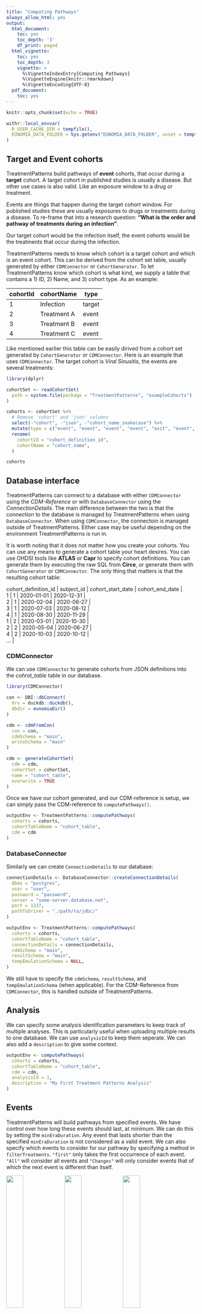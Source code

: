 ```yaml
---
title: "Computing Pathways"
always_allow_html: yes
output:
  html_document:
    toc: yes
    toc_depth: '3'
    df_print: paged
  html_vignette:
    toc: yes
    toc_depth: 3
    vignette: >
      %\VignetteIndexEntry{Computing Pathways}
      %\VignetteEngine{knitr::rmarkdown}
      %\VignetteEncoding{UTF-8}
  pdf_document:
    toc: yes
---
```


```r
knitr::opts_chunk$set(echo = TRUE)

withr::local_envvar(
  R_USER_CACHE_DIR = tempfile(),
  EUNOMIA_DATA_FOLDER = Sys.getenv("EUNOMIA_DATA_FOLDER", unset = tempfile())
)
```

## Target and Event cohorts
TreatmentPatterns build pathways of **event** cohorts, that occur during a **target** cohort. A target cohort  in published studies is usually a disease. But other use cases is also valid. Like an exposure window to a drug or treatment.

Events are things that happen during the target cohort window. For published studies these are usually exposures to drugs or treatments during a disease. To re-frame that into a research question: **"What is the order and pathway of treatments during an infection"**.

Our target cohort would be the infection itself, the event cohorts would be the treatments that occur during the infection.

TreatmentPatterns needs to know which cohort is a target cohort and which is an event cohort. This can be derived from the cohort set table, usually generated by either `CDMConnector` or `CohortGenerator`. To let TreatmentPatterns know which cohort is what kind, we supply a table that contains a 1) ID, 2) Name, and 3) cohort type. As an example:

| cohortId |  cohortName |   type |
| -------- | ----------- | ------ |
|        1 |   Infection | target |
|        2 | Treatment A |  event |
|        3 | Treatment B |  event |
|        4 | Treatment C |  event |

Like mentioned earlier this table can be easily dirived from a cohort set generated by `CohortGenerator` or `CDMConnector`. Here is an example that uses `CDMConnector`. The target cohort is *Viral Sinusitis*, the events are several treatments:
```r
library(dplyr)

cohortSet <- readCohortSet(
  path = system.file(package = "TreatmentPatterns", "exampleCohorts")
)

cohorts <- cohortSet %>%
  # Remove 'cohort' and 'json' columns
  select(-"cohort", -"json", -"cohort_name_snakecase") %>%
  mutate(type = c("event", "event", "event", "event", "exit", "event", "event", "target")) %>%
  rename(
    cohortId = "cohort_definition_id",
    cohortName = "cohort_name",
  )

cohorts
```

## Database interface
TreatmentPatterns can connect to a database with either `CDMConnector` using the *CDM-Reference* or with `DatabaseConnector` using the *ConnectionDetails*. The main difference between the two is that the connection to the database is managed by TreatmentPatterns when using `DatabaseConnector`. When using `CDMConnector`, the connectoin is managed outside of TreatmentPatterns. Either case may be useful depending on the environment TreatmentPatterns is run in.

It is worth noting that it does not matter how you create your cohorts. You can use any means to generate a cohort table your heart desires. You can use OHDSI tools like **ATLAS** or **Capr** to specify cohort definitions. You can generate them by executing the raw SQL from **Circe**, or generate them with `CohortGenerator` or `CDMConnector`. The only thing that matters is that the resulting cohort table:

| cohort_definition_id | subject_id | cohort_start_date | cohort_end_date |
| 1 | 1 | 2020-01-01 | 2020-12-31 |
| 2 | 1 | 2020-02-04 | 2020-06-27 |
| 3 | 1 | 2020-07-03 | 2020-08-12 |
| 4 | 1 | 2020-08-30 | 2020-11-29 |
| 1 | 2 | 2020-03-01 | 2020-10-30 |
| 2 | 2 | 2020-05-04 | 2020-06-27 |
| 4 | 2 | 2020-10-03 | 2020-10-12 |
| ... |

### CDMConnector
We can use `CDMConnector` to generate cohorts from JSON definitions into the *cohrot_table* table in our database.
```r
library(CDMConnector)

con <- DBI::dbConnect(
  drv = duckdb::duckdb(),
  dbdir = eunomiaDir()
)

cdm <- cdmFromCon(
  con = con,
  cdmSchema = "main",
  writeSchema = "main"
)

cdm <- generateCohortSet(
  cdm = cdm,
  cohortSet = cohortSet,
  name = "cohort_table",
  overwrite = TRUE
)
```

Once we have our cohort generated, and our CDM-reference is setup, we can simply pass the CDM-reference to `computePathways()`.

```r
outputEnv <- TreatmentPatterns::computePathways(
  cohorts = cohorts,
  cohortTableName = "cohort_table",
  cdm = cdm
)
```

### DatabaseConnector
Similarly we can create `ConnectionDetails` to our database:
```r
connectionDetails <- DatabaseConnector::createConnectionDetails(
  dbms = "postgres",
  user = "user",
  password = "password",
  server = "some-server.database.net",
  port = 1337,
  pathToDriver = "./path/to/jdbc/"
)

outputEnv <- TreatmentPatterns::computePathways(
  cohorts = cohorts,
  cohortTableName = "cohort_table",
  connectionDetails = connectionDetails,
  cdmSchema = "main",
  resultSchema = "main",
  tempEmulationSchema = NULL, 
)
```

We still have to specify the `cdmSchema`, `resultSchema`, and `tempEmulationSchema` (when applicable). For the CDM-Reference from `CDMConnector`, this is handled outside of TreatmentPatterns.

## Analysis
We can specify some analysis identification parameters to keep track of multiple analyses. This is particularly useful when uploading multiple results to one database. We can use `analysisId` to keep them seperate. We can also add a `description` to give some context.

```r
outputEnv <- computePathways(
  cohorts = cohorts,
  cohortTableName = "cohort_table",
  cdm = cdm,
  analysisId = 1,
  description = "My First Treatment Patterns Analysis"
)
```


## Events
TreatmentPatterns will build pathways from specified events. We have control over how long these events should last, at minimum. We can do this by setting the `minEraDuration`. Any event that lasts shorter than the specified `minEraDuration` is not considered as a valid event. We can also specify which events to consider for our pathway by specifying a method in `filterTreatments`. `"first"` only takes the first occurrence of each event. `"All"` will consider all events and `"Changes"` will only consider events that of which the next event is different than itself.

![](./figures/a011_filterTreatments_first.png){#id .class width=30%} ![](./figures/a011_filterTreatments_changes.png){#id .class width=30%} ![](./figures/a011_filterTreatments_all.png){#id .class width=30%}

When we set `filterTreatments = "All"` we can additionally collapse multiple occurring records of one event, into one record. The `eraCollapseSize` specifies the gap that between two of the same event that should be collapsed.

![](./figures/a011_filterTreatments_all_merge.png){#id .class width=50%}

```r
TreatmentPatterns::computePathways(
  cohorts = cohorts,
  cohortTableName = "cohort_table",
  cdm = cdm,
  minEraDuration = 30,
  eraCollapseSize = 30,
  filterTreatments = "First"
)
```

## Combinations
TreatmentPatterns can classify combination events within the supplied events. It will look for overlap for all the occurring events. Not all overlap is classified as a combination. This is dictated by the `combinationWindow` parameter. This parameter specifies the minimum duration of overlap between two events to classify as a combination-event.

![](./figures/a05_combination_1.png){#id .class width=100%}

Effectively we split the two event records in three records: 1) Event A, 2) Event B, and 3) The combination of event B and C.

The `minPostCombinationDuration` parameter dictates what to do with the newly created events records. Because we could end up with a remaining duration of Event A and Event B that will only last 1 day. `minPostCombinationDuration` dictates the minimum duration of these newly created records, removing events that last shorter then the specified time in days. It is therefore usually unwise to specify the `minEraDuration` smaller than the `combinationWindow`.

```r
TreatmentPatterns::computePathways(
  cohorts = cohorts,
  cohortTableName = "cohort_table",
  cdm = cdm,
  combinationWindow = 30,
  minPostCombinationDuration = 30
)
```

### Non-Significant Overlap
Overlap is deemed not significant, the event transition is classified as a *switch* of events. The first treatment is then trucated to the index date of the overlapping event (in this case **Event B**). If you're only interrested in the final pathways that TreatmentPatterns generates, this does not influence your resulting pathways (barring some edge cases). However when you'd like to investigate the patient-level records generated by `computePathways()` this might lead to undesired end dates.

![](./figures/a05_combination_2.png){#id .class width=100%}

## Overlap Method
The `overlapMethod` parameter allows you to specify what method to use to deal with this non-significant overlap: `"truncate"` to truncate the first event, as described before:

```r
outputEnv <- TreatmentPatterns::computePathways(
  cohorts = cohorts,
  cohortTableName = "cohort_table",
  cdm = cdm,
  overlapMethod = "truncate"
)
```

Or `"keep"`, to keep the start and end dates of both records intact:

```r
outputEnv <- TreatmentPatterns::computePathways(
  cohorts = cohorts,
  cohortTableName = "cohort_table",
  cdm = cdm,
  overlapMethod = "keep"
)
```

## Acute and Therapy Splits
We can split specific events into *acute* and *therapy* events. We do this by selecting our events of interest by `cohort_definition_id` (or `cohortId`) in the `splitEventCOhorts` parameter. We then set a cutoff for the minimum amount of **days** we would like to classify as *therapy* with `splitTime`. The first *n* days will be classified as *acute* and remaining duration will be classified as *therapy*.

![](./figures/a04_splitTime_1.png){#id .class width=100%}

Let's say we want to assume that the first 60 days of our treatment is acute, and beyond that therapy.
```r
outputEnv <- computePathways(
  cohorts = cohorts,
  cohortTableName = "cohort_table",
  cdm = cdm,
  splitEventCohorts = c(1, 2),
  splitTime = 30
)
```

![](./figures/a04_splitTime_2.png){#id .class width=100%}

## Event Windows
### Anchoring
The `computePathways()` function has two 'anchor' arguments, `startAnchor` and `endAnchor`. These arguments dictate what point to use as a reference. The two values that you can set for both of these parameters are: `"startDate"` and `"endDate"`, referencing the `cohort_start_date` and `cohort_end_date` columns in the cohort table. By default they are set to: `startAnchor = "startDate"` and `endAnchor = "endDate"`

### windowStart and windowEnd
The `windowStart` and `windowEnd` parameters dictate an offset from their corresponding *anchor*. If we assuming the following parameters (defaults):

```
startAnchor = "startDate"
windowStart = 0
endAnchor = "endDate"
windowEnd = 0
```

We will just use the `cohort_start_date` and `cohort_end_date` as our window of interest.

```r
outputEnv <- computePathways(
  cohorts = cohorts,
  cohortTableName = "cohort_table",
  cdm = cdm,
  startAnchor = "startDate",
  windowStart = 0,
  endAnchor = "endDate",
  windowEnd = 0
)
```

![](figures/a03_window_1.png)

We can extend our window with a 30 days on either side by altering the `windowStart` and `windowEnd` variables:

```
startAnchor = "startDate"
windowStart = -30
endAnchor = "endDate"
windowEnd = 30
```

Note that `windowStart = -30`, as in we subtract 30 days from the `startAnchor`. `windowEnd = 30` as in we add 30 days to the `endAnchor`.

```r
outputEnv <- computePathways(
  cohorts = cohorts,
  cohortTableName = "cohort_table",
  cdm = cdm,
  startAnchor = "startDate",
  windowStart = -30,
  endAnchor = "endDate",
  windowEnd = 30
)
```

![](figures/a03_window_2.png)

### Changing the anchoring
We can change the anchoring of `startAnchor` and `endAnchor` to set our window to a period prior to the index date:

```
startAnchor = "startDate"
windowStart = -30
endAnchor = "startDate"
windowEnd = 0
```

Note that we set **both** the `startAnchor` and `endAnchor` are set to `"startDate"`. So we start -30 days from the index date, and end on the index date.

```r
outputEnv <- computePathways(
  cohorts = cohorts,
  cohortTableName = "cohort_table",
  cdm = cdm,
  startAnchor = "startDate",
  windowStart = -30,
  endAnchor = "startDate",
  windowEnd = 0
)
```

![](figures/a03_window_3.png)
## Pathways
Finally we can also dictate some parameters of the pathway. We can specify the maximum length of the pathways with `maxPathLength`. This parameter will truncate the pathways that exceed the set limit.

We can also set `concatTargets` to either `TRUE` or `FALSE`. When set to `TRUE` it will append multiple cases, which might be useful for time invariant target cohorts like chronic conditions. If you would like to evaluate each occurrence of a target cohort seperately, we can set it to `FALSE`.

## Running the analysis
After careful consideration of the settings, we can run our Treatment Patterns analysis:
```r
# Computing pathways
outputEnv <- computePathways(
  cohorts = cohorts,
  cohortTableName = "cohort_table",
  cdm = cdm,
  analysisId = 1,
  description = "My Treatment Pathway analysis",

  # Window
  startAnchor = "startDate",
  windowStart = 0,
  endAnchor = "endDate",
  windowEnd = 0,

  # Acute / Therapy
  splitEventCohorts = NULL,
  splitTime = NULL,

  # Events
  minEraDuration = 7,
  filterTreatments = "All",
  eraCollapseSize = 3,

  # Combinations
  combinationWindow = 7,
  minPostCombinationDuration = 7,
  overlapMethod = "truncate",

  # Pathways
  maxPathLength = 10,
  concatTargets = FALSE
)
```

The result is an `Andromeda` object that contains patient-level data. We will go into exporting the results to share-able files in the **Exporting** vignette.